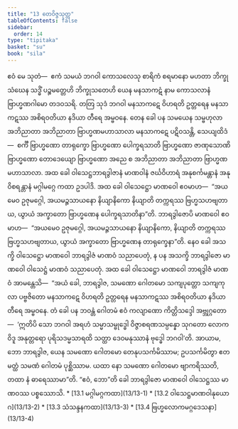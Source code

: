 ```yaml
---
title: "13 တေဝိဇ္ဇသုတ္တ"
tableOfContents: false
sidebar:
  order: 14
type: "tipitaka"
basket: "su"
book: "sila"
---
```



<DynamicBreadcrumb />

<Division number="518" book="sila" e="ch" v="6" p="222">

<Paragraph number="890" book="sila">
ဧဝံ မေ သုတံ—  ဧကံ သမယံ ဘဂဝါ ကောသလေသု စာရိကံ စရမာနော မဟတာ ဘိက္ခုသံဃေန သဒ္ဓိံ ပဉ္စမတ္တေဟိ ဘိက္ခုသတေဟိ ယေန မနသာကဋံ နာမ ကောသလာနံ ဗြာဟ္မဏဂါမော တဒဝသရိ. တတြ သုဒံ ဘဂဝါ မနသာကဋေ ဝိဟရတိ ဥတ္တရေန မနသာကဋဿ အစိရဝတိယာ နဒိယာ တီရေ အမ္ဗဝနေ.

</Paragraph>

</Division>
<Division number="519" book="sila" e="ch" v="6" p="222">

<Paragraph number="891" book="sila">
တေန ခေါ ပန သမယေန သမ္ဗဟုလာ အဘိညာတာ အဘိညာတာ ဗြာဟ္မဏမဟာသာလာ မနသာကဋေ ပဋိဝသန္တိ, သေယျထိဒံ—  စင်္ကီ ဗြာဟ္မဏော တာရုက္ခော ဗြာဟ္မဏော ပေါက္ခရသာတိ ဗြာဟ္မဏော ဇာဏုသောဏိ ဗြာဟ္မဏော တောဒေယျော ဗြာဟ္မဏော အညေ စ အဘိညာတာ အဘိညာတာ ဗြာဟ္မဏမဟာသာလာ.

</Paragraph>

</Division>
<Division number="520" book="sila" e="ch" v="6" p="222">

<Paragraph number="892" book="sila">
အထ ခေါ ဝါသေဋ္ဌဘာရဒွါဇာနံ မာဏဝါနံ ဇင်္ဃဝိဟာရံ အနုစင်္ကမန္တာနံ အနုဝိစရန္တာနံ မဂ္ဂါမဂ္ဂေ ကထာ ဥဒပါဒိ. အထ ခေါ ဝါသေဋ္ဌော မာဏဝေါ ဧဝမာဟ—  “အယမေဝ ဥဇုမဂ္ဂေါ, အယမဉ္ဇသာယနော နိယျာနိကော နိယျာတိ တက္ကရဿ ဗြဟ္မသဟဗျတာယ, ယွာယံ အက္ခာတော ဗြာဟ္မဏေန ပေါက္ခရသာတိနာ”တိ. ဘာရဒွါဇောပိ မာဏဝေါ ဧဝမာဟ—  “အယမေဝ ဥဇုမဂ္ဂေါ, အယမဉ္ဇသာယနော နိယျာနိကော, နိယျာတိ တက္ကရဿ ဗြဟ္မသဟဗျတာယ, ယွာယံ အက္ခာတော ဗြာဟ္မဏေန တာရုက္ခေနာ”တိ. နေဝ ခေါ အသက္ခိ ဝါသေဋ္ဌော မာဏဝေါ ဘာရဒွါဇံ မာဏဝံ သညာပေတုံ, န ပန အသက္ခိ ဘာရဒွါဇော မာဏဝေါ ဝါသေဋ္ဌံ မာဏဝံ သညာပေတုံ.

</Paragraph>

</Division>
<Division number="521" book="sila" e="ch" v="6" p="222">

<Paragraph number="893" book="sila">
အထ ခေါ ဝါသေဋ္ဌော မာဏဝေါ ဘာရဒွါဇံ မာဏဝံ အာမန္တေသိ—  “အယံ ခေါ, ဘာရဒွါဇ, သမဏော ဂေါတမော သကျပုတ္တော သကျကုလာ ပဗ္ဗဇိတော မနသာကဋေ ဝိဟရတိ ဥတ္တရေန မနသာကဋဿ အစိရဝတိယာ နဒိယာ တီရေ အမ္ဗဝနေ. တံ ခေါ ပန ဘဝန္တံ ဂေါတမံ ဧဝံ ကလျာဏော ကိတ္တိသဒ္ဒေါ အဗ္ဘုဂ္ဂတော—  ‘ဣတိပိ သော ဘဂဝါ အရဟံ သမ္မာသမ္ဗုဒ္ဓေါ ဝိဇ္ဇာစရဏသမ္ပန္နော သုဂတော လောကဝိဒူ အနုတ္တရော ပုရိသဒမ္မသာရထိ သတ္ထာ ဒေဝမနုဿာနံ ဗုဒ္ဓေါ ဘဂဝါ’တိ. အာယာမ, ဘော ဘာရဒွါဇ, ယေန သမဏော ဂေါတမော တေနုပသင်္ကမိဿာမ; ဥပသင်္ကမိတွာ ဧတမတ္ထံ သမဏံ ဂေါတမံ ပုစ္ဆိဿာမ. ယထာ နော သမဏော ဂေါတမော ဗျာကရိဿတိ, တထာ နံ ဓာရေဿာမာ”တိ. “ဧဝံ, ဘော”တိ ခေါ ဘာရဒွါဇော မာဏဝေါ ဝါသေဋ္ဌဿ မာဏဝဿ ပစ္စဿောသိ.

</Paragraph>
</Division>

<TableOfContents book="sila" section="13">
* [13.1 မဂ္ဂါမဂ္ဂကထာ](13/13-1)
* [13.2 ဝါသေဋ္ဌမာဏဝါနုယောဂ](13/13-2)
* [13.3 သံသန္ဒနကထာ](13/13-3)
* [13.4 ဗြဟ္မလောကမဂ္ဂဒေသနာ](13/13-4)
</TableOfContents>